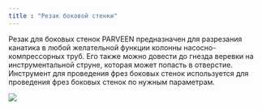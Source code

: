 ```yaml
---
title : "Резак боковой стенки"
---
```


Резак для боковых стенок PARVEEN предназначен для разрезания канатика в любой желательной функции колонны насосно-компрессорных труб. Его также можно довести до гнезда веревки на инструментальной струне, которая может попасть в отверстие. Инструмент для проведения фрез боковых стенок используется для проведения фрез боковых стенок по нужным параметрам.

<img src="./tubing-perforator-punch.png" />